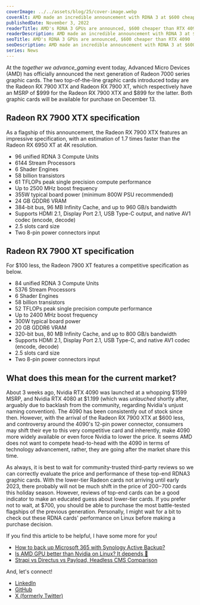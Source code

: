 ```yaml
---
coverImage: ../../assets/blog/25/cover-image.webp
coverAlt: AMD made an incredible announcement with RDNA 3 at $600 cheaper to fight off Nvidia Lovelace giants. AMD started off with the Radeon 7900 XTX and 7900 XT.
publishedDate: November 3, 2022
readerTitle: AMD's RDNA 3 GPUs are announced, $600 cheaper than RTX 4090
readerDescription: AMD made an incredible announcement with RDNA 3 at $600 cheaper to fight off Nvidia Lovelace giants. AMD started off with the Radeon 7900 XTX and 7900 XT.
seoTitle: AMD's RDNA 3 GPUs are announced, $600 cheaper than RTX 4090
seoDescription: AMD made an incredible announcement with RDNA 3 at $600 cheaper to fight off Nvidia Lovelace giants. AMD started off with the Radeon 7900 XTX and 7900 XT.
series: News
---
```



At the *together we advance_gaming* event today, Advanced Micro Devices (AMD) has officially announced the next generation of Radeon 7000 series graphic cards. The two top-of-the-line graphic cards introduced today are the Radeon RX 7900 XTX and Radeon RX 7900 XT, which respectively have an MSRP of $999 for the Radeon RX 7900 XTX and $899 for the latter. Both graphic cards will be available for purchase on December 13.


<BlogPicture imageMetadata={image1} alt='AMD GPU release event.' />

## Radeon RX 7900 XTX specification

As a flagship of this announcement, the Radeon RX 7900 XTX features an impressive specification, with an estimation of 1.7 times faster than the Radeon RX 6950 XT at 4K resolution.

- 96 unified RDNA 3 Compute Units
- 6144 Stream Processors
- 6 Shader Engines
- 58 billion transistors
- 61 TFLOPs peak single precision compute performance
- Up to 2500 MHz boost frequency
- 355W typical board power (minimum 800W PSU recommended)
- 24 GB GDDR6 VRAM
- 384-bit bus, 96 MB Infinity Cache, and up to 960 GB/s bandwidth
- Supports HDMI 2.1, Display Port 2.1, USB Type-C output, and native AV1 codec (encode, decode)
- 2.5 slots card size
- Two 8-pin power connectors input

## Radeon RX 7900 XT specification

For $100 less, the Radeon 7900 XT features a competitive specification as below.

- 84 unified RDNA 3 Compute Units
- 5376 Stream Processors
- 6 Shader Engines
- 58 billion transistors
- 52 TFLOPs peak single precision compute performance
- Up to 2400 MHz boost frequency
- 300W typical board power
- 20 GB GDDR6 VRAM
- 320-bit bus, 80 MB Infinity Cache, and up to 800 GB/s bandwidth
- Supports HDMI 2.1, Display Port 2.1, USB Type-C, and native AV1 codec (encode, decode)
- 2.5 slots card size
- Two 8-pin power connectors input

## What does this mean for the current market?

About 3 weeks ago, Nvidia RTX 4090 was launched at a whopping $1599 MSRP, and Nvidia RTX 4080 at $1.199 (which was *unlauched* shortly after, arguably due to backlash from the community, regarding Nvidia's unjust naming convention). The 4090 has been consistently out of stock since then. However, with the arrival of the Radeon RX 7900 XTX at $600 less, and controversy around the 4090's 12-pin power connector, consumers may shift their eye to this very competitive card and inherently, make 4090 more widely available or even force Nvidia to lower the price. It seems AMD does not want to compete head-to-head with the 4090 in terms of technology advancement, rather, they are going after the market share this time.

As always, it is best to wait for community-trusted third-party reviews so we can correctly evaluate the price and performance of these top-end RDNA3 graphic cards. With the lower-tier Radeon cards not arriving until early 2023, there probably will not be much shift in the price of $200-$700 cards this holiday season. However, reviews of top-end cards can be a good indicator to make an educated guess about lower-tier cards. If you prefer not to wait, at $700, you should be able to purchase the most battle-tested flagships of the previous generation. Personally, I might wait for a bit to check out these RDNA cards' performance on Linux before making a purchase decision.

If you find this article to be helpful, I have some more for you!

- [How to back up Microsoft 365 with Synology Active Backup?](how-to-back-up-microsoft-365-with-synology-active-backup)
- [Is AMD GPU better than Nvidia on Linux? It depends 🐞](is-amd-gpu-better-than-nvidia-on-linux)
- [Strapi vs Directus vs Payload, Headless CMS Comparison](strapi-vs-directus-vs-payload-headless-cms-comparison)

And, let's connect!

- [LinkedIn](https://www.linkedin.com/in/hunghvu/)
- [GitHub](https://github.com/hunghvu)
- [X (formerly Twitter)](https://x.com/hunghvu_dev)

